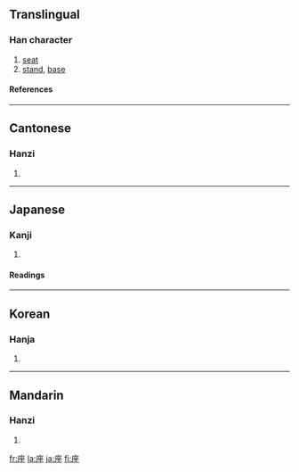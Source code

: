 {{see|坐}}

==Translingual==
===Han character===
{{Han char|rn=53|rad=广|as=07|sn=10|four=0021<sub>4</sub>|canj=戈人人土 (IOOG)}}
# [[seat]]
# [[stand]], [[base]]
====References====
{{Han ref|kx=0346.030|dkj=09319|dj=0655.190|hdz=20886.030|uh=5EA7|ud=24231|bh=AE79|bd=44665}}
----
==Cantonese==
===Hanzi===
{{yue-hanzi|jyut=|y=[[jo6]]}}
# {{defn|Cantonese}}
----
==Japanese==
===Kanji===
{{ja-kanji|grade=|rs=广07}}
# {{defn|Japanese}} 
====Readings====
{{ja-readings|on=[[ざ]] (za)|kun=[[すわる]] (suwaru), [[くら]] (kura), [[います]] (imasu)}}
----
==Korean==
===Hanja===
{{ko-hanja|hangeul=좌|rv=jwa|mr=chwa}}
# {{defn|Korean}}
----
==Mandarin==
===Hanzi===
{{cmn-hanzi|pin=[[jǐ]] ([[ji3]]), [[zuò]] ([[zuo4]])|wg=[[chi3|chi<sup>3</sup>]], [[tso4|tso<sup>4</sup>]]}}
# {{defn|Mandarin}}

[[fr:座]]
[[la:座]]
[[ja:座]]
[[fi:座]]